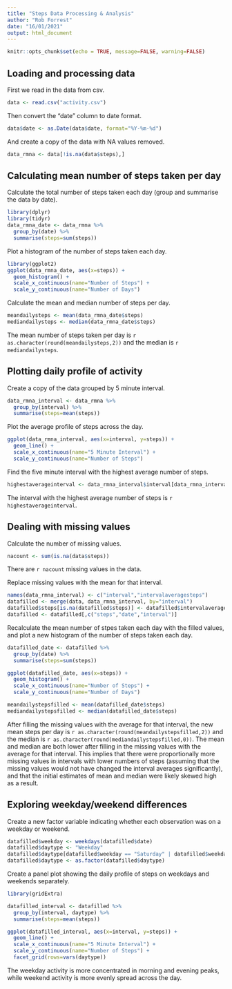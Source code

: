 ```yaml
---
title: "Steps Data Processing & Analysis"
author: "Rob Forrest"
date: "16/01/2021"
output: html_document
---
```


```r
knitr::opts_chunk$set(echo = TRUE, message=FALSE, warning=FALSE)
```


## Loading and processing data

First we read in the data from csv.

```r
data <- read.csv("activity.csv")
```

Then convert the "date" column to date format.

```r
data$date <- as.Date(data$date, format="%Y-%m-%d")
```

And create a copy of the data with NA values removed.

```r
data_rmna <- data[!is.na(data$steps),]
```


## Calculating mean number of steps taken per day

Calculate the total number of steps taken each day (group and summarise the data by date).

```r
library(dplyr)
library(tidyr)
data_rmna_date <- data_rmna %>%
  group_by(date) %>%
  summarise(steps=sum(steps))
```

Plot a histogram of the number of steps taken each day.

```r
library(ggplot2)
ggplot(data_rmna_date, aes(x=steps)) +
  geom_histogram() +
  scale_x_continuous(name="Number of Steps") +
  scale_y_continuous(name="Number of Days")
```

Calculate the mean and median number of steps per day.

```r
meandailysteps <- mean(data_rmna_date$steps)
mediandailysteps <- median(data_rmna_date$steps)
```

The mean number of steps taken per day is `r as.character(round(meandailysteps,2))` and the median is `r mediandailysteps`.


## Plotting daily profile of activity

Create a copy of the data grouped by 5 minute interval.

```r
data_rmna_interval <- data_rmna %>%
  group_by(interval) %>%
  summarise(steps=mean(steps))
```

Plot the average profile of steps across the day.

```r
ggplot(data_rmna_interval, aes(x=interval, y=steps)) +
  geom_line() +
  scale_x_continuous(name="5 Minute Interval") +
  scale_y_continuous(name="Number of Steps")
```

Find the five minute interval with the highest average number of steps.

```r
highestaverageinterval <- data_rmna_interval$interval[data_rmna_interval$steps == max(data_rmna_interval$steps)]
```

The interval with the highest average number of steps is `r highestaverageinterval`.


## Dealing with missing values

Calculate the number of missing values.
```r
nacount <- sum(is.na(data$steps))
```

There are `r nacount` missing values in the data.

Replace missing values with the mean for that interval.

```r
names(data_rmna_interval) <- c("interval","intervalaveragesteps")
datafilled <- merge(data, data_rmna_interval, by="interval")
datafilled$steps[is.na(datafilled$steps)] <- datafilled$intervalaveragesteps
datafilled <- datafilled[,c("steps","date","interval")]
```

Recalculate the mean number of stpes taken each day with the filled values, and plot a new histogram of the number of steps taken each day.

```r
datafilled_date <- datafilled %>%
  group_by(date) %>%
  summarise(steps=sum(steps))

ggplot(datafilled_date, aes(x=steps)) +
  geom_histogram() +
  scale_x_continuous(name="Number of Steps") +
  scale_y_continuous(name="Number of Days")

meandailystepsfilled <- mean(datafilled_date$steps)
mediandailystepsfilled <- median(datafilled_date$steps)
```

After filling the missing values with the average for that interval, the new mean steps per day is `r as.character(round(meandailystepsfilled,2))` and the median is `r as.character(round(mediandailystepsfilled,0))`. The mean and median are both lower after filling in the missing values with the average for that interval. This implies that there were proportionally more missing values in intervals with lower numbers of steps (assuming that the missing values would not have changed the interval averages significantly), and that the initial estimates of mean and median were likely skewed high as a result.


## Exploring weekday/weekend differences

Create a new factor variable indicating whether each observation was on a weekday or weekend.

```r
datafilled$weekday <- weekdays(datafilled$date)
datafilled$daytype <- "Weekday"
datafilled$daytype[datafilled$weekday == "Saturday" | datafilled$weekday == "Sunday"] <- "Weekend"
datafilled$daytype <- as.factor(datafilled$daytype)
```

Create a panel plot showing the daily profile of steps on weekdays and weekends separately.

```r
library(gridExtra)

datafilled_interval <- datafilled %>%
  group_by(interval, daytype) %>%
  summarise(steps=mean(steps))

ggplot(datafilled_interval, aes(x=interval, y=steps)) +
  geom_line() +
  scale_x_continuous(name="5 Minute Interval") +
  scale_y_continuous(name="Number of Steps") +
  facet_grid(rows=vars(daytype))
```

The weekday activity is more concentrated in morning and evening peaks, while weekend activity is more evenly spread across the day.
